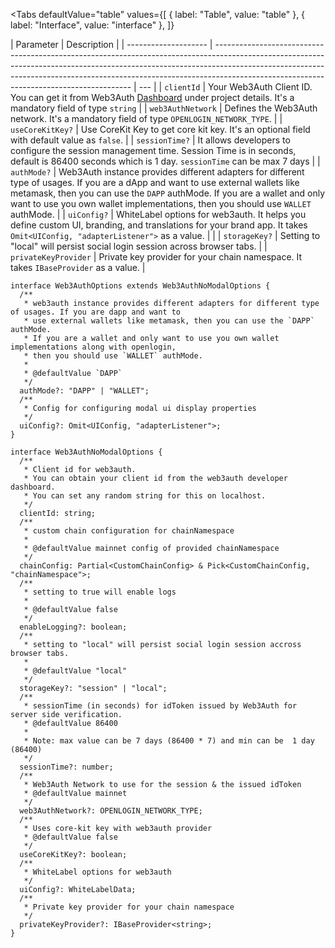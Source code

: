 
<Tabs
  defaultValue="table"
  values={[
    { label: "Table", value: "table" },
    { label: "Interface", value: "interface" },
  ]}
>

<TabItem value="table">

| Parameter            | Description                                                                                                                                                                                                                                                                                         |
| -------------------- | --------------------------------------------------------------------------------------------------------------------------------------------------------------------------------------------------------------------------------------------------------------------------------------------------- | --- |
| `clientId`           | Your Web3Auth Client ID. You can get it from Web3Auth [Dashboard](https://dashboard.web3auth.io/) under project details. It's a mandatory field of type `string`                                                                                                                                    |
| `web3AuthNetwork`    | Defines the Web3Auth network. It's a mandatory field of type `OPENLOGIN_NETWORK_TYPE`.                                                                                                                                                                                                              |
| `useCoreKitKey?`     | Use CoreKit Key to get core kit key. It's an optional field with default value as `false`.                                                                                                                                                                                                          |
| `sessionTime?`       | It allows developers to configure the session management time. Session Time is in seconds, default is 86400 seconds which is 1 day. `sessionTime` can be max 7 days                                                                                                                                 |
| `authMode?`          | Web3Auth instance provides different adapters for different type of usages. If you are a dApp and want to use external wallets like metamask, then you can use the `DAPP` authMode. If you are a wallet and only want to use you own wallet implementations, then you should use `WALLET` authMode. |
| `uiConfig?`          | WhiteLabel options for web3auth. It helps you define custom UI, branding, and translations for your brand app. It takes `Omit<UIConfig, "adapterListener">` as a value.                                                                                                                             |     |
| `storageKey?`        | Setting to "local" will persist social login session across browser tabs.                                                                                                                                                                                                                           |
| `privateKeyProvider` | Private key provider for your chain namespace. It takes `IBaseProvider` as a value.                                                                                                                                                                                                                 |

</TabItem>

<TabItem value="interface">

```tsx
interface Web3AuthOptions extends Web3AuthNoModalOptions {
  /**
   * web3auth instance provides different adapters for different type of usages. If you are dapp and want to
   * use external wallets like metamask, then you can use the `DAPP` authMode.
   * If you are a wallet and only want to use you own wallet implementations along with openlogin,
   * then you should use `WALLET` authMode.
   *
   * @defaultValue `DAPP`
   */
  authMode?: "DAPP" | "WALLET";
  /**
   * Config for configuring modal ui display properties
   */
  uiConfig?: Omit<UIConfig, "adapterListener">;
}

interface Web3AuthNoModalOptions {
  /**
   * Client id for web3auth.
   * You can obtain your client id from the web3auth developer dashboard.
   * You can set any random string for this on localhost.
   */
  clientId: string;
  /**
   * custom chain configuration for chainNamespace
   *
   * @defaultValue mainnet config of provided chainNamespace
   */
  chainConfig: Partial<CustomChainConfig> & Pick<CustomChainConfig, "chainNamespace">;
  /**
   * setting to true will enable logs
   *
   * @defaultValue false
   */
  enableLogging?: boolean;
  /**
   * setting to "local" will persist social login session accross browser tabs.
   *
   * @defaultValue "local"
   */
  storageKey?: "session" | "local";
  /**
   * sessionTime (in seconds) for idToken issued by Web3Auth for server side verification.
   * @defaultValue 86400
   *
   * Note: max value can be 7 days (86400 * 7) and min can be  1 day (86400)
   */
  sessionTime?: number;
  /**
   * Web3Auth Network to use for the session & the issued idToken
   * @defaultValue mainnet
   */
  web3AuthNetwork?: OPENLOGIN_NETWORK_TYPE;
  /**
   * Uses core-kit key with web3auth provider
   * @defaultValue false
   */
  useCoreKitKey?: boolean;
  /**
   * WhiteLabel options for web3auth
   */
  uiConfig?: WhiteLabelData;
  /**
   * Private key provider for your chain namespace
   */
  privateKeyProvider?: IBaseProvider<string>;
}
```

</TabItem>

</Tabs>
